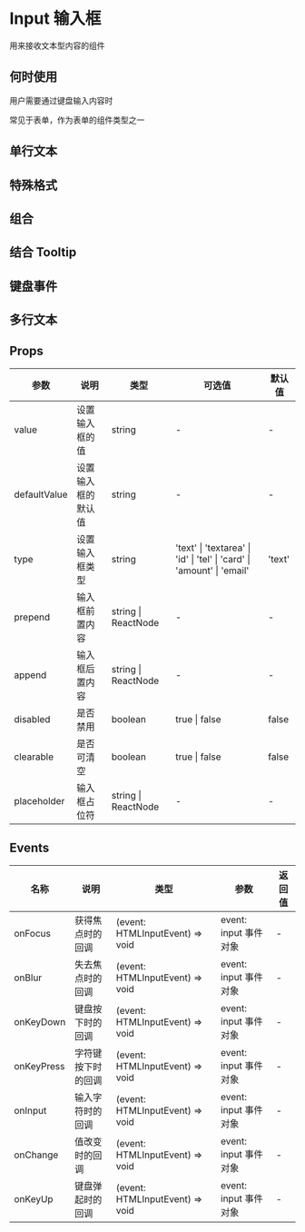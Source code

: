 # Input 输入框

用来接收文本型内容的组件

## 何时使用

用户需要通过键盘输入内容时

常见于表单，作为表单的组件类型之一

## 单行文本


<DemoState />

## 特殊格式


<DemoType />

## 组合


<DemoPosition />

## 结合 Tooltip


<DemoTooltip />

## 键盘事件


<DemokeyEvent />

## 多行文本


<DemoTextarea />

## Props

| 参数         | 说明               | 类型                | 可选值                                                                 | 默认值 |
| ------------ | ------------------ | ------------------- | ---------------------------------------------------------------------- | ------ |
| value        | 设置输入框的值     | string              | -                                                                      | -      |
| defaultValue | 设置输入框的默认值 | string              | -                                                                      | -      |
| type         | 设置输入框类型     | string              | 'text' \| 'textarea' \| 'id' \| 'tel' \| 'card' \| 'amount' \| 'email' | 'text' |
| prepend      | 输入框前置内容     | string \| ReactNode | -                                                                      | -      |
| append       | 输入框后置内容     | string \| ReactNode | -                                                                      | -      |
| disabled     | 是否禁用           | boolean             | true \| false                                                          | false  |
| clearable    | 是否可清空         | boolean             | true \| false                                                          | false  |
| placeholder  | 输入框占位符       | string \| ReactNode | -                                                                      | -      |

## Events

| 名称       | 说明               | 类型                            | 参数                  | 返回值 |
| ---------- | ------------------ | ------------------------------- | --------------------- | ------ |
| onFocus    | 获得焦点时的回调   | (event: HTMLInputEvent) => void | event: input 事件对象 | -      |
| onBlur     | 失去焦点时的回调   | (event: HTMLInputEvent) => void | event: input 事件对象 | -      |
| onKeyDown  | 键盘按下时的回调   | (event: HTMLInputEvent) => void | event: input 事件对象 | -      |
| onKeyPress | 字符键按下时的回调 | (event: HTMLInputEvent) => void | event: input 事件对象 | -      |
| onInput    | 输入字符时的回调   | (event: HTMLInputEvent) => void | event: input 事件对象 | -      |
| onChange   | 值改变时的回调     | (event: HTMLInputEvent) => void | event: input 事件对象 | -      |
| onKeyUp    | 键盘弹起时的回调   | (event: HTMLInputEvent) => void | event: input 事件对象 | -      |

